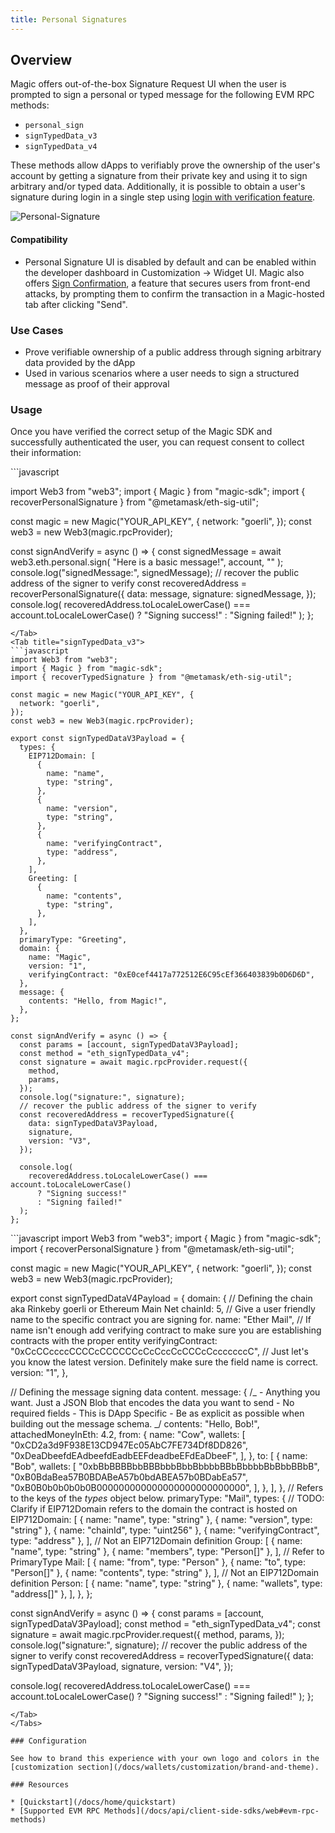 ```yaml
---
title: Personal Signatures
---
```


## Overview

Magic offers out-of-the-box Signature Request UI when the user is prompted to sign a personal or typed message for the following EVM RPC methods:

- ⁠`personal_sign`
- `signTypedData_v3`
- `signTypedData_v4`

These methods allow dApps to verifiably prove the ownership of the user's account by getting a signature from their private key and using it to sign arbitrary and/or typed data. Additionally, it is possible to obtain a user's signature during login in a single step using [login with verification feature](docs/authentication/customization/login-ui#usage-0).

<Frame>
  <img src="/images/Personal-Signature.webp" alt="Personal-Signature" />
</Frame>

#### Compatibility

- Personal Signature UI is disabled by default and can be enabled within the developer dashboard in Customization -> Widget UI. Magic also offers [Sign Confirmation](/docs/wallets/security/sign-confirmation), a feature that secures users from front-end attacks, by prompting them to confirm the transaction in a Magic-hosted tab after clicking "Send".

### Use Cases

- Prove verifiable ownership of a public address through signing arbitrary data provided by the dApp
- Used in various scenarios where a user needs to sign a structured message as proof of their approval

### Usage

⁠Once you have verified the correct setup of the Magic SDK and successfully authenticated the user, you can request consent to collect their information:

<Tabs>
<Tab title="personal_sign">
```javascript

import Web3 from "web3";
import { Magic } from "magic-sdk";
import { recoverPersonalSignature } from "@metamask/eth-sig-util";

const magic = new Magic("YOUR_API_KEY", {
network: "goerli",
});
const web3 = new Web3(magic.rpcProvider);

const signAndVerify = async () => {
const signedMessage = await web3.eth.personal.sign(
"Here is a basic message!",
account,
""
);
console.log("signedMessage:", signedMessage);
// recover the public address of the signer to verify
const recoveredAddress = recoverPersonalSignature({
data: message,
signature: signedMessage,
});
console.log(
recoveredAddress.toLocaleLowerCase() === account.toLocaleLowerCase()
? "Signing success!"
: "Signing failed!"
);
};

````
</Tab>
<Tab title="signTypedData_v3">
```javascript
import Web3 from "web3";
import { Magic } from "magic-sdk";
import { recoverTypedSignature } from "@metamask/eth-sig-util";

const magic = new Magic("YOUR_API_KEY", {
  network: "goerli",
});
const web3 = new Web3(magic.rpcProvider);

export const signTypedDataV3Payload = {
  types: {
    EIP712Domain: [
      {
        name: "name",
        type: "string",
      },
      {
        name: "version",
        type: "string",
      },
      {
        name: "verifyingContract",
        type: "address",
      },
    ],
    Greeting: [
      {
        name: "contents",
        type: "string",
      },
    ],
  },
  primaryType: "Greeting",
  domain: {
    name: "Magic",
    version: "1",
    verifyingContract: "0xE0cef4417a772512E6C95cEf366403839b0D6D6D",
  },
  message: {
    contents: "Hello, from Magic!",
  },
};

const signAndVerify = async () => {
  const params = [account, signTypedDataV3Payload];
  const method = "eth_signTypedData_v4";
  const signature = await magic.rpcProvider.request({
    method,
    params,
  });
  console.log("signature:", signature);
  // recover the public address of the signer to verify
  const recoveredAddress = recoverTypedSignature({
    data: signTypedDataV3Payload,
    signature,
    version: "V3",
  });

  console.log(
    recoveredAddress.toLocaleLowerCase() === account.toLocaleLowerCase()
      ? "Signing success!"
      : "Signing failed!"
  );
};

````

</Tab>
<Tab title="signTypedData_v4">
```javascript
import Web3 from "web3";
import { Magic } from "magic-sdk";
import { recoverPersonalSignature } from "@metamask/eth-sig-util";

const magic = new Magic("YOUR_API_KEY", {
network: "goerli",
});
const web3 = new Web3(magic.rpcProvider);

export const signTypedDataV4Payload = {
  domain: {
    // Defining the chain aka Rinkeby goerli or Ethereum Main Net
    chainId: 5,
    // Give a user friendly name to the specific contract you are signing for.
    name: "Ether Mail",
    // If name isn't enough add verifying contract to make sure you are establishing contracts with the proper entity
    verifyingContract: "0xCcCCccccCCCCcCCCCCCcCcCccCcCCCcCcccccccC",
    // Just let's you know the latest version. Definitely make sure the field name is correct.
    version: "1",
  },

// Defining the message signing data content.
message: {
/_ - Anything you want. Just a JSON Blob that encodes the data you want to send - No required fields - This is DApp Specific - Be as explicit as possible when building out the message schema.
_/
contents: "Hello, Bob!",
attachedMoneyInEth: 4.2,
from: {
name: "Cow",
wallets: [
"0xCD2a3d9F938E13CD947Ec05AbC7FE734Df8DD826",
"0xDeaDbeefdEAdbeefdEadbEEFdeadbeEFdEaDbeeF",
],
},
to: [
{
name: "Bob",
wallets: [
"0xbBbBBBBbbBBBbbbBbbBbbbbBBbBbbbbBbBbbBBbB",
"0xB0BdaBea57B0BDABeA57b0bdABEA57b0BDabEa57",
"0xB0B0b0b0b0b0B000000000000000000000000000",
],
},
],
},
// Refers to the keys of the _types_ object below.
primaryType: "Mail",
types: {
// TODO: Clarify if EIP712Domain refers to the domain the contract is hosted on
EIP712Domain: [
{ name: "name", type: "string" },
{ name: "version", type: "string" },
{ name: "chainId", type: "uint256" },
{ name: "verifyingContract", type: "address" },
],
// Not an EIP712Domain definition
Group: [
{ name: "name", type: "string" },
{ name: "members", type: "Person[]" },
],
// Refer to PrimaryType
Mail: [
{ name: "from", type: "Person" },
{ name: "to", type: "Person[]" },
{ name: "contents", type: "string" },
],
// Not an EIP712Domain definition
Person: [
{ name: "name", type: "string" },
{ name: "wallets", type: "address[]" },
],
},
};

const signAndVerify = async () => {
const params = [account, signTypedDataV3Payload];
const method = "eth_signTypedData_v4";
const signature = await magic.rpcProvider.request({
method,
params,
});
console.log("signature:", signature);
// recover the public address of the signer to verify
const recoveredAddress = recoverTypedSignature({
data: signTypedDataV3Payload,
signature,
version: "V4",
});

console.log(
recoveredAddress.toLocaleLowerCase() === account.toLocaleLowerCase()
? "Signing success!"
: "Signing failed!"
);
};

```
</Tab>
</Tabs>

### Configuration

See how to brand this experience with your own logo and colors in the [customization section](/docs/wallets/customization/brand-and-theme). ⁠

### Resources

* [Quickstart](/docs/home/quickstart)
* [Supported EVM RPC Methods](/docs/api/client-side-sdks/web#evm-rpc-methods)

